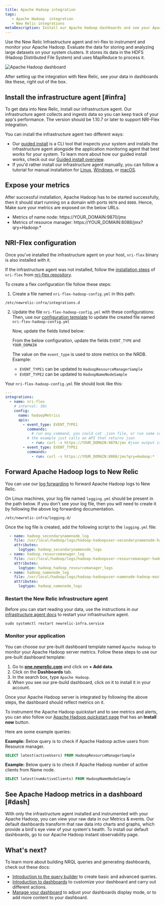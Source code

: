 ```yaml
---
title: Apache Hadoop integration
tags:
   - Apache Hadoop  integration
   - New Relic integrations
metaDescription: Install our Apache Hadoop dashboards and see your Apache Hadoop  data in New Relic.
---
```


Use the New Relic Infrastructure agent and nri-flex to instrument and monitor your Apache Hadoop. Evaluate the data for storing and analyzing large datasets on your system clusters. It stores its data in the HDFS (Hadoop Distributed File System) and uses MapReduce to process it.


<img
    title="Apache Hadoop dashboard"
    alt="Apache Hadoop dashboard"
    src={infrastructureApacheHadoopDashboard}
/>

<figcaption>
After setting up the integration with New Relic, see your data in dashboards like these, right out of the box.
</figcaption>

## Install the infrastructure agent [#infra]

To get data into New Relic, install our infrastructure agent. Our infrastructure agent collects and ingests data so you can keep track of your app's performance. The version should be 1.10.7 or later to support NRI-Flex integration.

You can install the infrastructure agent two different ways:

* Our [guided install](https://one.newrelic.com/nr1-core?state=4f81feab-35f7-e97e-9903-52510f8542bd) is a CLI tool that inspects your system and installs the infrastructure agent alongside the application monitoring agent that best works for your system. To learn more about how our guided install works, check out our [Guided install overview](/docs/infrastructure/host-integrations/installation/new-relic-guided-install-overview).
* If you'd rather install our infrastructure agent manually, you can follow a tutorial for manual installation for [Linux](/docs/infrastructure/install-infrastructure-agent/linux-installation/install-infrastructure-monitoring-agent-linux), [Windows](/docs/infrastructure/install-infrastructure-agent/windows-installation/install-infrastructure-monitoring-agent-windows/), or [macOS](/docs/infrastructure/install-infrastructure-agent/macos-installation/install-infrastructure-monitoring-agent-macos/).


## Expose your metrics

After successful installation, Apache Hadoop has to be started successfully, then it should start running on a domain with ports `9870` and `8088`. Hence,  Make sure your metrics are exposed on the below URLs.

- Metrics of name node: https://YOUR_DOMAIN:9870/jmx
- Metrics of resource manager: https://YOUR_DOMAIN:8088/jmx?qry=Hadoop:*



## NRI-Flex configuration

Once you've installed the infrastructure agent on your host, `nri-flex` binary is also installed with it.

If the infrastructure agent was not installed, follow the [installation steps](https://github.com/newrelic/nri-flex/blob/master/docs/basic-tutorial.md) of `nri-flex` from [nri-flex repository](https://github.com/newrelic/nri-flex).

To create a flex configuration file follow these steps:

1. Create a file named `nri-flex-hadoop-config.yml` in this path:

  ```shell
  /etc/newrelic-infra/integrations.d
  ```
2. Update the file `nri-flex-hadoop-config.yml` with these configurations:
    Then, use our [configuration template](https://github.com/newrelic/nri-flex/blob/master/examples/json-read-cmd-example.yml) to update the created file named `nri-flex-hadoop-config.yml`

    Now, update the fields listed below:

    From the below configuration, update the fields `EVENT_TYPE` and `YOUR_DOMAIN`

    The value on the `event_type` is used to store metrics on the NRDB.
    Example:
    * `EVENT_TYPE1` can be updated to `HadoopResourceManagerSample`
    * `EVENT_TYPE2` can be updated to `HadoopNameNodeSample`


  Your `nri-flex-hadoop-config.yml` file should look like this:

  ```yml
  ---
  integrations:
    - name: nri-flex
      # interval: 30s
      config:
        name: hadoopMetrics
        apis:
          - event_type: EVENT_TYPE1
            commands: 
              # run any command, you could cat .json file, or run some commands that produce a json output
            # the example just calls an API that returns json
              - run: curl -s https://YOUR_DOMAIN:9870/jmx #json output is retrieved from this command
          - event_type: EVENT_TYPE1
            commands: 
              - run: curl -s https://YOUR_DOMAIN:8088/jmx?qry=Hadoop:*
  ```

## Forward Apache Hadoop logs to New Relic

You can use our [log forwarding](/docs/logs/forward-logs/forward-your-logs-using-infrastructure-agent/) to forward Apache Hadoop logs to New Relic.

On Linux machines, your log file named `logging.yml` should be present in the path below. If you don't see your log file, then you will need to create it by following the above log forwarding documentation.

```shell
/etc/newrelic-infra/logging.d/
```

Once the log file is created, add the following script to the `logging.yml` file:

```yml
  - name: hadoop_secondarynamenode_log
    file: /usr/local/hadoop/logs/hadoop-hadoopuser-secondarynamenode-hadoop-master.log
    attributes:
      logtype: hadoop_secondarynamenode_logs
  - name: hadoop_resourcemanager_log
    file: /usr/local/hadoop/logs/hadoop-hadoopuser-resourcemanager-hadoop-master.log
    attributes:
      logtype: hadoop_hadoop_resourcemanager_logs
  - name: hadoop_namenode_log
    file: /usr/local/hadoop/logs/hadoop-hadoopuser-namenode-hadoop-master.log
    attributes:
      logtype: hadoop_namenode_logs
```



### Restart the New Relic infrastructure agent

Before you can start reading your data, use the instructions in our [infrastructure agent docs](/docs/infrastructure/install-infrastructure-agent/manage-your-agent/start-stop-restart-infrastructure-agent/) to restart your infrastructure agent.

```shell
sudo systemctl restart newrelic-infra.service
```


###  Monitor your application

You can choose our pre-built dashboard template named `Apache Hadoop` to monitor your Apache Hadoop server metrics. Follow these steps to use our pre-built dashboard template:

1. Go to **[one.newrelic.com](https://one.newrelic.com/)** and click on **+ Add data**.
2.  Click on the **Dashboards** tab.
3.  In the search box, type `Apache Hadoop`.
4.  When you see our pre-build dashboard, click on it to install it in your account.

Once your Apache Hadoop server is integrated by following the above steps, the dashboard should reflect metrics on it.

To instrument the Apache Hadoop quickstart and to see metrics and alerts, you can also follow our [Apache Hadoop quickstart page](https://newrelic.com/instant-observability/apache-hadoop) that has an **Install now** button.

Here are some example queries:

**Example:** Below query is to check if Apache Hadoop active users from Resource manager.

```sql
SELECT latest(activeUsers) FROM HadoopResourceManagerSample
```

**Example:** Below query is to check if Apache Hadoop number of active clients from Name node.

```sql
SELECT latest(numActiveClients) FROM HadoopNameNodeSample
```


## See Apache Hadoop metrics in a dashboard [#dash]

With only the infrastructure agent installed and instrumented with your Apache Hadoop, you can view your raw data in our Metrics & events. Our default dashboards transform that raw data into charts and graphs, which provide a bird's eye view of your system's health. To install our default dashboards, go to our Apache Hadoop instant observability page.

## What's next?

To learn more about building NRQL queries and generating dashboards, check out these docs:

* [Introduction to the query builder](/docs/query-your-data/explore-query-data/query-builder/introduction-query-builder) to create basic and advanced queries.
* [Introduction to dashboards](/docs/query-your-data/explore-query-data/dashboards/introduction-dashboards) to customize your dashboard and carry out different actions.
* [Manage your dashboard](/docs/query-your-data/explore-query-data/dashboards/manage-your-dashboard) to adjust your dashboards display mode, or to add more content to your dashboard.
